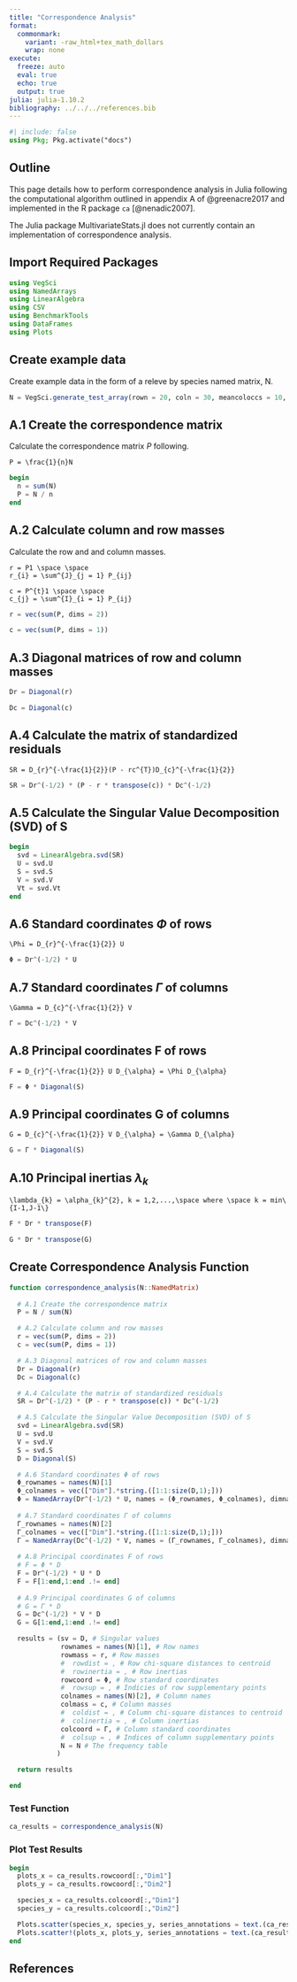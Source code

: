 ```yaml
---
title: "Correspondence Analysis"
format: 
  commonmark:
    variant: -raw_html+tex_math_dollars
    wrap: none
execute: 
  freeze: auto
  eval: true
  echo: true
  output: true
julia: julia-1.10.2
bibliography: ../../../references.bib
---
```


```julia
#| include: false
using Pkg; Pkg.activate("docs")
```

## Outline

This page details how to perform correspondence analysis in Julia following the computational algorithm outlined in appendix A of @greenacre2017 and implemented in the R package `ca` [@nenadic2007].

The Julia package MultivariateStats.jl does not currently contain an implementation of correspondence analysis.

## Import Required Packages

```julia
using VegSci
using NamedArrays
using LinearAlgebra
using CSV
using BenchmarkTools
using DataFrames
using Plots
```

## Create example data

Create example data in the form of a releve by species named matrix, N.

```julia
N = VegSci.generate_test_array(rown = 20, coln = 30, meancoloccs = 10, rowprefix = "SiteA-", colprefix = "Species")
```


## A.1 Create the correspondence matrix

Calculate the correspondence matrix $P$ following.

```math
P = \frac{1}{n}N
```

```julia
begin
  n = sum(N)
  P = N / n
end
```

## A.2 Calculate column and row masses

Calculate the row and and column masses.

```math
r = P1 \space \space
r_{i} = \sum^{J}_{j = 1} P_{ij}
```

```math
c = P^{t}1 \space \space
c_{j} = \sum^{I}_{i = 1} P_{ij}
```

```julia
r = vec(sum(P, dims = 2))
```

```julia
c = vec(sum(P, dims = 1))
```

## A.3 Diagonal matrices of row and column masses

```julia
Dr = Diagonal(r)
```

```julia
Dc = Diagonal(c)
```

## A.4 Calculate the matrix of standardized residuals

```math
SR = D_{r}^{-\frac{1}{2}}(P - rc^{T})D_{c}^{-\frac{1}{2}}
```

```julia
SR = Dr^(-1/2) * (P - r * transpose(c)) * Dc^(-1/2)
```

## A.5 Calculate the Singular Value Decomposition (SVD) of S

```julia
begin
  svd = LinearAlgebra.svd(SR)
  U = svd.U
  S = svd.S
  V = svd.V
  Vt = svd.Vt
end
```

## A.6 Standard coordinates $\Phi$ of rows

```math
\Phi = D_{r}^{-\frac{1}{2}} U
```

```julia
Φ = Dr^(-1/2) * U
```

## A.7 Standard coordinates $\Gamma$ of columns

```math
\Gamma = D_{c}^{-\frac{1}{2}} V
```

```julia
Γ = Dc^(-1/2) * V
```

## A.8 Principal coordinates F of rows

```math
F = D_{r}^{-\frac{1}{2}} U D_{\alpha} = \Phi D_{\alpha}
```

```julia
F = Φ * Diagonal(S)
```

## A.9 Principal coordinates G of columns

```math
G = D_{c}^{-\frac{1}{2}} V D_{\alpha} = \Gamma D_{\alpha}
```

```julia
G = Γ * Diagonal(S)
```

## A.10 Principal inertias $\lambda_{k}$

```math
\lambda_{k} = \alpha_{k}^{2}, k = 1,2,...,\space where \space k = min\{I-1,J-1\}
```

```julia
F * Dr * transpose(F)
```

```julia
G * Dr * transpose(G)
```

## Create Correspondence Analysis Function

```julia
function correspondence_analysis(N::NamedMatrix)
  
  # A.1 Create the correspondence matrix
  P = N / sum(N)

  # A.2 Calculate column and row masses
  r = vec(sum(P, dims = 2))
  c = vec(sum(P, dims = 1))

  # A.3 Diagonal matrices of row and column masses
  Dr = Diagonal(r)
  Dc = Diagonal(c)

  # A.4 Calculate the matrix of standardized residuals
  SR = Dr^(-1/2) * (P - r * transpose(c)) * Dc^(-1/2)

  # A.5 Calculate the Singular Value Decomposition (SVD) of S
  svd = LinearAlgebra.svd(SR)
  U = svd.U
  V = svd.V
  S = svd.S
  D = Diagonal(S)

  # A.6 Standard coordinates Φ of rows
  Φ_rownames = names(N)[1]
  Φ_colnames = vec(["Dim"].*string.([1:1:size(D,1);]))
  Φ = NamedArray(Dr^(-1/2) * U, names = (Φ_rownames, Φ_colnames), dimnames = ("Plot", "Dimension"))[1:end,1:end .!= end]
  
  # A.7 Standard coordinates Γ of columns
  Γ_rownames = names(N)[2]
  Γ_colnames = vec(["Dim"].*string.([1:1:size(D,1);]))
  Γ = NamedArray(Dc^(-1/2) * V, names = (Γ_rownames, Γ_colnames), dimnames = ("Species", "Dimension"))[1:end,1:end .!= end]
  
  # A.8 Principal coordinates F of rows
  # F = Φ * D
  F = Dr^(-1/2) * U * D
  F = F[1:end,1:end .!= end]
  
  # A.9 Principal coordinates G of columns
  # G = Γ * D
  G = Dc^(-1/2) * V * D
  G = G[1:end,1:end .!= end]

  results = (sv = D, # Singular values
             rownames = names(N)[1], # Row names
             rowmass = r, # Row masses
             #  rowdist = , # Row chi-square distances to centroid
             #  rowinertia = , # Row inertias
             rowcoord = Φ, # Row standard coordinates
             #  rowsup = , # Indicies of row supplementary points
             colnames = names(N)[2], # Column names
             colmass = c, # Column masses
             #  coldist = , # Column chi-square distances to centroid
             #  colinertia = , # Column inertias
             colcoord = Γ, # Column standard coordinates
             #  colsup = , # Indices of column supplementary points
             N = N # The frequency table
            )

  return results

end
```

### Test Function

```julia
ca_results = correspondence_analysis(N)
```

### Plot Test Results

```julia
begin
  plots_x = ca_results.rowcoord[:,"Dim1"]
  plots_y = ca_results.rowcoord[:,"Dim2"]

  species_x = ca_results.colcoord[:,"Dim1"]
  species_y = ca_results.colcoord[:,"Dim2"]

  Plots.scatter(species_x, species_y, series_annotations = text.(ca_results.colnames, 8, :right, :bottom), framestyle = :origin, label = "Species")
  Plots.scatter!(plots_x, plots_y, series_annotations = text.(ca_results.rownames, 8, :right, :bottom), label = "Plots")
end
```

## References